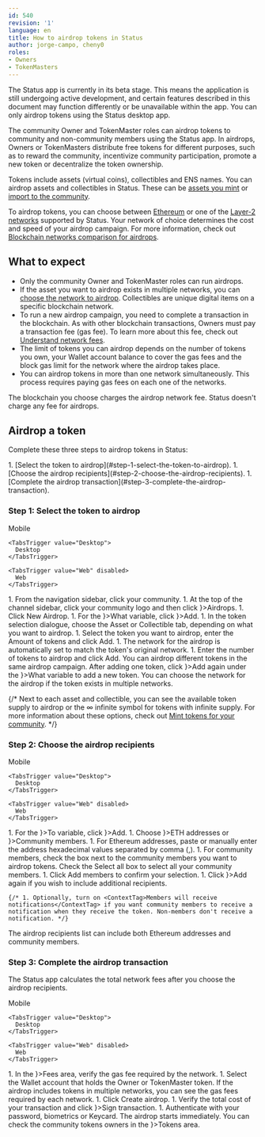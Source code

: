 ```yaml
---
id: 540
revision: '1'
language: en
title: How to airdrop tokens in Status
author: jorge-campo, cheny0
roles:
- Owners
- TokenMasters
---
```


<Admonition type="beta" status="Status app is currently in beta stage">
  The Status app is currently in its beta stage. This means the application is still undergoing active development, and certain features described in this document may function differently or be unavailable within the app.
</Admonition>

<Admonition type="info">
  You can only airdrop tokens using the Status desktop app.
</Admonition>

The community Owner and TokenMaster roles can airdrop tokens to community and non-community members using the Status app. In airdrops, Owners or TokenMasters distribute free tokens for different purposes, such as to reward the community, incentivize community participation, promote a new token or decentralize the token ownership.

Tokens include assets (virtual coins), collectibles and ENS names. You can airdrop assets and collectibles in Status. These can be [assets you mint](./mint-tokens-for-your-community.mdx) or [import to the community](./import-tokens-to-your-community.mdx).

To airdrop tokens, you can choose between [Ethereum](../getting-started/about-the-ethereum-blockchain.mdx) or one of the [Layer-2 networks](../getting-started/layer-2-scaling-solutions-for-ethereum.mdx) supported by Status. Your network of choice determines the cost and speed of your airdrop campaign. For more information, check out [Blockchain networks comparison for airdrops](./blockchain-networks-comparison-for-airdrops.mdx).

## What to expect

- Only the community Owner and TokenMaster roles can run airdrops.
- If the asset you want to airdrop exists in multiple networks, you can [choose the network to airdrop](./choose-the-network-for-your-airdrop-campaign.mdx). Collectibles are unique digital items on a specific blockchain network.
- To run a new airdrop campaign, you need to complete a transaction in the blockchain. As with other blockchain transactions, Owners must pay a transaction fee (gas fee). To learn more about this fee, check out [Understand network fees](../wallet/understand-network-fees.mdx).
- The limit of tokens you can airdrop depends on the number of tokens you own, your Wallet account balance to cover the gas fees and the block gas limit for the network where the airdrop takes place.
- You can airdrop tokens in more than one network simultaneously. This process requires paying gas fees on each one of the networks.

<Admonition type="info">
  The blockchain you choose charges the airdrop network fee. Status doesn't charge any fee for airdrops.
</Admonition>

## Airdrop a token

Complete these three steps to airdrop tokens in Status:

<AwaitedList>
  1. [Select the token to airdrop](#step-1-select-the-token-to-airdrop).
  1. [Choose the airdrop recipients](#step-2-choose-the-airdrop-recipients).
  1. [Complete the airdrop transaction](#step-3-complete-the-airdrop-transaction).
</AwaitedList>

### Step 1: Select the token to airdrop

<Tabs defaultValue="Desktop">
  <TabsList size={32}>
    <TabsTrigger value="Mobile" disabled>
      Mobile
    </TabsTrigger>

    <TabsTrigger value="Desktop">
      Desktop
    </TabsTrigger>

    <TabsTrigger value="Web" disabled>
      Web
    </TabsTrigger>
  </TabsList>

  <TabsContent value="Desktop">
    1. From the navigation sidebar, click your community.
    1. At the top of the channel sidebar, click your community logo and then click <ContextTag icon={<AirdropDesktopIcon />}>Airdrops</ContextTag>.
    1. Click <ContextTag>New Airdrop</ContextTag>.
    1. For the <ContextTag icon={<TokenDesktopIcon />}>What</ContextTag> variable, click <ContextTag icon={<AddCircleDesktopIcon />}>Add</ContextTag>.
    1. In the token selection dialogue, choose the <ContextTag>Asset</ContextTag> or <ContextTag>Collectible</ContextTag> tab, depending on what you want to airdrop.
    1. Select the token you want to airdrop, enter the <ContextTag>Amount</ContextTag> of tokens and click <ContextTag>Add</ContextTag>.
    1. The network for the airdrop is automatically set to match the token's original network.
    1. Enter the number of tokens to airdrop and click <ContextTag>Add</ContextTag>.
  </TabsContent>
</Tabs>

<Admonition type="info">
  You can airdrop different tokens in the same airdrop campaign. After adding one token, click <ContextTag icon={<AddCircleDesktopIcon />}>Add</ContextTag> again under the <ContextTag icon={<TokenDesktopIcon />}>What</ContextTag> variable to add a new token.
</Admonition>

<Admonition type="tip">
  You can choose the network for the airdrop if the token exists in multiple networks.
</Admonition>

{/*
<Admonition type="tip">
  Next to each asset and collectible, you can see the available token supply to airdrop or the ∞ infinite symbol for tokens with infinite supply. For more information about these options, check out [Mint tokens for your community](./mint-tokens-for-your-community.mdx).
</Admonition>
*/}

### Step 2: Choose the airdrop recipients

<Tabs defaultValue="Desktop">
  <TabsList size={32}>
    <TabsTrigger value="Mobile" disabled>
      Mobile
    </TabsTrigger>

    <TabsTrigger value="Desktop">
      Desktop
    </TabsTrigger>

    <TabsTrigger value="Web" disabled>
      Web
    </TabsTrigger>
  </TabsList>

  <TabsContent value="Desktop">
    1. For the <ContextTag icon={<ContactDesktopIcon />}>To</ContextTag> variable, click <ContextTag icon={<AddCircleDesktopIcon />}>Add</ContextTag>.
    1. Choose <ContextTag icon={<AddressDesktopIcon />}>ETH addresses</ContextTag> or <ContextTag icon={<ProfileDesktopIcon />}>Community members</ContextTag>.
    1. For Ethereum addresses, paste or manually enter the address hexadecimal values separated by comma (,).
    1. For community members, check the box next to the community members you want to airdrop tokens. Check the <ContextTag>Select all</ContextTag> box to select all your community members.
    1. Click <ContextTag>Add members</ContextTag> to confirm your selection.
    1. Click <ContextTag icon={<AddCircleDesktopIcon />}>Add</ContextTag> again if you wish to include additional recipients.

    {/* 1. Optionally, turn on <ContextTag>Members will receive notifications</ContextTag> if you want community members to receive a notification when they receive the token. Non-members don't receive a notification. */}
  </TabsContent>
</Tabs>

<Admonition type="tip">
  The airdrop recipients list can include both Ethereum addresses and community members.
</Admonition>

### Step 3: Complete the airdrop transaction

The Status app calculates the total network fees after you choose the airdrop recipients.

<Tabs defaultValue="Desktop">
  <TabsList size={32}>
    <TabsTrigger value="Mobile" disabled>
      Mobile
    </TabsTrigger>

    <TabsTrigger value="Desktop">
      Desktop
    </TabsTrigger>

    <TabsTrigger value="Web" disabled>
      Web
    </TabsTrigger>
  </TabsList>

  <TabsContent value="Desktop">
    1. In the <ContextTag icon={<GasIcon />}>Fees</ContextTag> area, verify the gas fee required by the network.
    1. Select the Wallet account that holds the Owner or TokenMaster token. If the airdrop includes tokens in multiple networks, you can see the gas fees required by each network.
    1. Click <ContextTag>Create airdrop</ContextTag>.
    1. Verify the total cost of your transaction and click <ContextTag icon={<PasswordDesktopIcon />}>Sign transaction</ContextTag>.
    1. <ContextTag>Authenticate</ContextTag> with your password, biometrics or Keycard. The airdrop starts immediately.
  </TabsContent>
</Tabs>

<Admonition type="info">
  You can check the community tokens owners in the <ContextTag icon={<TokenDesktopIcon />}>Tokens</ContextTag> area.
</Admonition>
